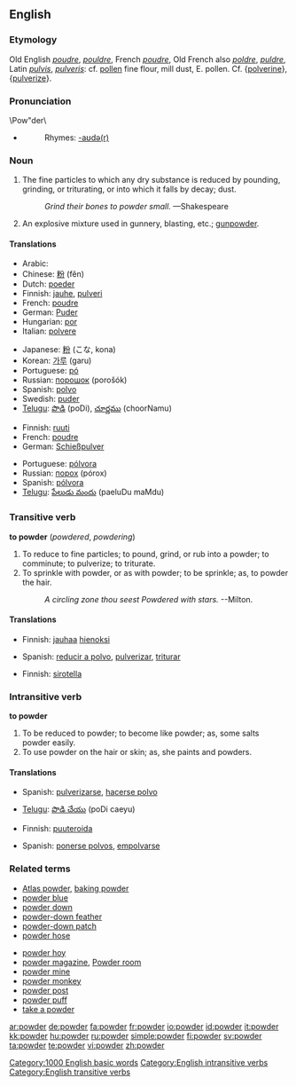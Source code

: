 ==English==
{{wikipedia}}

===Etymology===
Old English ''[[poudre]]'', ''[[pouldre]]'', French ''[[poudre]]'', Old French also ''[[poldre]]'', ''[[puldre]]'', Latin ''[[pulvis]]'', ''[[pulveris]]'': cf. [[pollen]] fine flour, mill dust, E. pollen. Cf. {[[polverine]]}, {[[pulverize]]}.

===Pronunciation===
\Pow"der\

*{{audio|en-us-powder.ogg|Audio (US)}}
*:Rhymes: [[Rhymes:English:-aʊdə(r)|-aʊdə(r)]]

===Noun===
{{en-noun|s|-}}

# The fine particles to which any dry substance is reduced by pounding, grinding, or triturating, or into which it falls by decay; dust.
#:''Grind their bones to powder small.''  &mdash;Shakespeare
# An explosive mixture used in gunnery, blasting, etc.; [[gunpowder]].

====Translations====
{{trans-top|dust}}
*Arabic: {{Arab|[[مسحوق]]}} {{IPAchar|(masħūq)}} {{m}}
*Chinese: [[粉]] (fěn)
*Dutch: [[poeder]] {{m}}
*Finnish: [[jauhe]], [[pulveri]]
*French: [[poudre]] {{m}}
*German: [[Puder]] {{m}}
*Hungarian: [[por#Hungarian|por]]
*Italian: [[polvere]] {{m}}
{{trans-mid}}
*Japanese: [[粉]] (こな, kona)
*Korean: [[가루]] (garu)
*Portuguese: [[pó]] {{m}}
*Russian: [[порошок]] (porošók) {{m}}
*Spanish: [[polvo#Spanish|polvo]] {{m}}
*Swedish: [[puder]] {{c}}
*[[Telugu]]: [[పొడి]] (poDi), [[చూర్ణము]] (choorNamu)
{{trans-bottom}}

{{trans-top|gunpowder}}
*Finnish: [[ruuti]]
*French: [[poudre]] {{m}}
*German: [[Schießpulver]] {{n}}
{{trans-mid}}
*Portuguese: [[pólvora]] {{f}}
*Russian: [[порох]] (pórox) {{m}}
*Spanish: [[pólvora]] {{f}}
*[[Telugu]]: [[పేలుడు మందు]] (paeluDu maMdu)
{{trans-bottom}}

===Transitive verb===
{{rfc-trverb|Transitive verb}}
'''to powder''' (''powdered'', ''powdering'')

# To reduce to fine particles; to pound, grind, or rub into a powder; to comminute; to pulverize; to triturate.
# To sprinkle with powder, or as with powder; to be sprinkle; as, to powder the hair.
#:''A circling zone thou seest Powdered with stars.'' --Milton.

====Translations====
{{trans-top|To reduce to fine particles}}
*Finnish: [[jauhaa]] [[hieno|hienoksi]]
{{trans-mid}}
*Spanish: [[reducir a polvo]], [[pulverizar]], [[triturar]]
{{trans-bottom}}

{{trans-top|To sprinkle with powder}}
*Finnish: [[sirotella]]
{{trans-mid}}
{{trans-bottom}}

===Intransitive verb===
'''to powder'''

# To be reduced to powder; to become like powder; as, some salts powder easily.
# To use powder on the hair or skin; as, she paints and powders.

====Translations====
{{trans-top|To be reduced to powder}}
*Spanish: [[pulverizarse]], [[hacerse polvo]]
{{trans-mid}}
*[[Telugu]]: [[పొడి చేయు]] (poDi caeyu)
{{trans-bottom}}

{{trans-top|To use powder on the hair or skin}}
*Finnish: [[puuteroida]]
{{trans-mid}}
*Spanish: [[ponerse polvos]], [[empolvarse]]
{{trans-bottom}}

===Related terms===
{{rel-top}}
*[[Atlas powder]], [[baking powder]]
*[[powder blue]]
*[[powder down]]
*[[powder-down feather]]
*[[powder-down patch]]
*[[powder hose]]
{{rel-mid}}
*[[powder hoy]]
*[[powder magazine]], [[Powder room]]
*[[powder mine]]
*[[powder monkey]]
*[[powder post]]
*[[powder puff]]
*[[take a powder]]
{{rel-bottom}}

[[Category:1000 English basic words]]
[[Category:English intransitive verbs]]
[[Category:English transitive verbs]]

[[ar:powder]]
[[de:powder]]
[[fa:powder]]
[[fr:powder]]
[[io:powder]]
[[id:powder]]
[[it:powder]]
[[kk:powder]]
[[hu:powder]]
[[ru:powder]]
[[simple:powder]]
[[fi:powder]]
[[sv:powder]]
[[ta:powder]]
[[te:powder]]
[[vi:powder]]
[[zh:powder]]